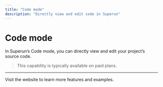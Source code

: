 ```yaml
---
title: "Code mode"
description: "Directly view and edit code in Superun"
---
```


# Code mode

In Superun’s Code mode, you can directly view and edit your project’s source code.

> This capability is typically available on paid plans.

---

<Card title="Superun Website" icon="globe" href="https://superun.ai/web" horizontal>
  Visit the website to learn more features and examples.
</Card>


